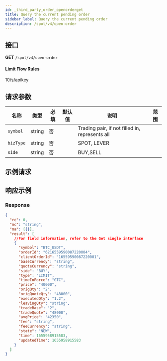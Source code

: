 ```yaml
---
id: _third_party_order_openorderget
title: Query the current pending order
sidebar_label: Query the current pending order
description: /spot/v4/open-order
---
```


## 接口

**GET** `/spot/v4/open-order`

#### **Limit Flow Rules**

10/s/apikey

## 请求参数

| 名称 | 类型 | 必填 | 默认值 | 说明 | 范围 |
| --- | --- | --- | --- | --- | --- |
| `symbol` | string | 否 |  | Trading pair, if not filled in, represents all |  |
| `bizType` | string | 否 |  | SPOT, LEVER |  |
| `side` | string | 否 |  | BUY,SELL |  |

## 示例请求

## 响应示例

### Response

```json
{
  "rc": 0,
  "mc": "string",
  "ma": [{}],
  "result": [
    //For field information, refer to the Get single interface
    {
      "symbol": "BTC_USDT",
      "orderId": "6216559590087220004",
      "clientOrderId": "16559590087220001",
      "baseCurrency": "string",
      "quoteCurrency": "string",
      "side": "BUY",
      "type": "LIMIT",
      "timeInForce": "GTC",
      "price": "40000",
      "origQty": "2",
      "origQuoteQty": "48000",
      "executedQty": "1.2",
      "leavingQty": "string",
      "tradeBase": "2",
      "tradeQuote": "48000",
      "avgPrice": "42350",
      "fee": "string",
      "feeCurrency": "string",
      "state": "NEW",
      "time": 1655958915583,
      "updatedTime": 1655958915583
    }
  ]
}
```
